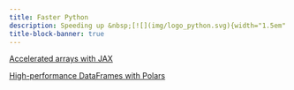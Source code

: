 ```yaml
---
title: Faster Python
description: Speeding up &nbsp;[![](img/logo_python.svg){width="1.5em" fig-alt="noshadow"}](https://www.python.org/) computations
title-block-banner: true
---
```


:::{layout="[5, 5, -5, -5]"}

:::{.card .mb-3}

:::{.card-body2}

[Accelerated arrays with JAX](hpc_jax.qmd){.card-title-ws .stretched-link}

:::

:::

:::{.card .mb-3}

:::{.card-body2}

[High-performance DataFrames with Polars](hpc_polars.qmd){.card-title-ws .stretched-link}

:::

:::

:::
